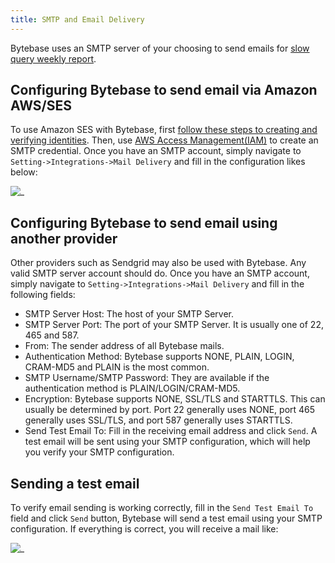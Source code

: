 ```yaml
---
title: SMTP and Email Delivery
---
```


Bytebase uses an SMTP server of your choosing to send emails for [slow query weekly report](/docs/slow-query/email-report).

## Configuring Bytebase to send email via Amazon AWS/SES

To use Amazon SES with Bytebase, first [follow these steps to creating and verifying identities](https://docs.aws.amazon.com/ses/latest/dg/creating-identities.html). Then, use [AWS Access Management(IAM)](https://aws.amazon.com/iam/) to create an SMTP credential.
Once you have an SMTP account, simply navigate to `Setting->Integrations->Mail Delivery` and fill in the configuration likes below:

![_](/content/docs/administration/mail-delivery/aws-mail-delivery-example.webp)

## Configuring Bytebase to send email using another provider

Other providers such as Sendgrid may also be used with Bytebase. Any valid SMTP server account should do. Once you have an SMTP account, simply navigate to `Setting->Integrations->Mail Delivery` and fill in the following fields:

- SMTP Server Host: The host of your SMTP Server.
- SMTP Server Port: The port of your SMTP Server. It is usually one of 22, 465 and 587.
- From: The sender address of all Bytebase mails.
- Authentication Method: Bytebase supports NONE, PLAIN, LOGIN, CRAM-MD5 and PLAIN is the most common.
- SMTP Username/SMTP Password: They are available if the authentication method is PLAIN/LOGIN/CRAM-MD5.
- Encryption: Bytebase supports NONE, SSL/TLS and STARTTLS. This can usually be determined by port. Port 22 generally uses NONE, port 465 generally uses SSL/TLS, and port 587 generally uses STARTTLS.
- Send Test Email To: Fill in the receiving email address and click `Send`. A test email will be sent using your SMTP configuration, which will help you verify your SMTP configuration.

## Sending a test email

To verify email sending is working correctly, fill in the `Send Test Email To` field and click `Send` button, Bytebase will send a test email using your SMTP configuration. If everything is correct, you will receive a mail like:

![_](/content/docs/administration/mail-delivery/test-mail-example.webp)
